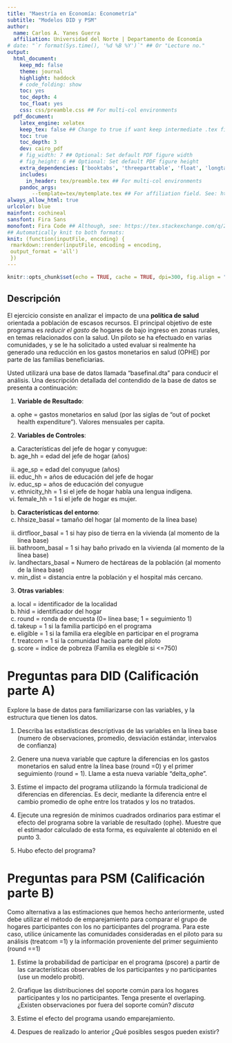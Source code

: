 ```yaml
---
title: "Maestría en Economía: Econometría"
subtitle: "Modelos DID y PSM"
author:
  name: Carlos A. Yanes Guerra
  affiliation: Universidad del Norte | Departamento de Economía
# date: "`r format(Sys.time(), '%d %B %Y')`" ## Or "Lecture no."
output: 
  html_document:
    keep_md: false
    theme: journal
    highlight: haddock
    # code_folding: show
    toc: yes
    toc_depth: 4
    toc_float: yes
    css: css/preamble.css ## For multi-col environments
  pdf_document:
    latex_engine: xelatex
    keep_tex: false ## Change to true if want keep intermediate .tex file
    toc: true
    toc_depth: 3
    dev: cairo_pdf
    # fig_width: 7 ## Optional: Set default PDF figure width
    # fig_height: 6 ## Optional: Set default PDF figure height
    extra_dependencies: ['booktabs', 'threeparttable', 'float', 'longtable'] # 
    includes:
      in_header: tex/preamble.tex ## For multi-col environments
    pandoc_args:
        --template=tex/mytemplate.tex ## For affiliation field. See: https://bit.ly/2T191uZ
always_allow_html: true
urlcolor: blue
mainfont: cochineal
sansfont: Fira Sans
monofont: Fira Code ## Although, see: https://tex.stackexchange.com/q/294362
## Automatically knit to both formats:
knit: (function(inputFile, encoding) {
 rmarkdown::render(inputFile, encoding = encoding, 
 output_format = 'all') 
 })
---
```


```r
knitr::opts_chunk$set(echo = TRUE, cache = TRUE, dpi=300, fig.align = "center")
```

## Descripción
El ejercicio consiste en analizar el impacto de una **política de salud** orientada a población de escasos recursos. El principal objetivo de este programa es *reducir el gasto* de hogares de bajo ingreso en zonas rurales, en temas relacionados con la salud. Un piloto se ha efectuado en varias comunidades, y se le ha solicitado a usted evaluar si realmente ha generado una reducción en los gastos monetarios en salud (OPHE) por parte de las familias beneficiarias.

Usted utilizará una base de datos llamada “basefinal.dta” para conducir el análisis. Una descripción detallada del contendido de la base de datos se presenta a continuación:

1.	**Variable de Resultado**:
a.	ophe = gastos monetarios en salud (por las siglas de “out of pocket health expenditure”). Valores mensuales per capita.
2.	**Variables de Controles**:
a.	Características del jefe de hogar y conyugue:
i.	age_hh = edad del jefe de hogar (años)
ii.	age_sp = edad del conyugue (años)
iii. educ_hh = años de educación del jefe de hogar
iv.	educ_sp = años de educación del conyugue
v.	ethnicity_hh = 1 si el jefe de hogar habla una lengua indígena.
vi.	female_hh = 1 si el jefe de hogar es mujer.
b.	**Características del entorno**:
i.	hhsize_basal = tamaño del hogar (al momento de la línea base)
ii.	dirtfloor_basal = 1 si hay piso de tierra en la vivienda (al momento de la línea base)
iii.	bathroom_basal = 1 si hay baño privado en la vivienda (al momento de la línea base)
iv.	landhectars_basal = Numero de hectáreas de la población (al momento de la línea base)
v.	min_dist = distancia entre la población y el hospital más cercano.
3.	**Otras variables**:
a.	local = identificador de la localidad
b.	hhid = identificador del hogar
c.	round = ronda de encuesta (0= línea base; 1 = seguimiento 1)
d.	takeup = 1 si la familia participó en el programa
e.	eligible = 1 si la familia era elegíble en participar en el programa
f.	treatcom = 1 si la comunidad hacia parte del piloto
g.	score = índice de pobreza (Familia es elegible si <=750)

# Preguntas para DID (Calificación parte A)

Explore la base de datos para familiarizarse con las variables, y la estructura que tienen los datos.

1.	Describa las estadísticas descriptivas de las variables en la línea base (numero de observaciones, promedio, desviación estándar, intervalos de confianza)

2.	Genere una nueva variable que capture la diferencias en los gastos monetarios en salud entre la línea base (round =0) y el primer seguimiento (round = 1). Llame a esta nueva variable “delta_ophe”.

3.	Estime el impacto del programa utilizando la fórmula tradicional de diferencias en diferencias. Es decir, mediante la diferencia entre el cambio promedio de ophe entre los tratados y los no tratados.

4.	Ejecute una regresión de mínimos cuadrados ordinarios para estimar el efecto del programa sobre la variable de resultado (ophe). Muestre que el estimador calculado de esta forma, es equivalente al obtenido en el punto 3.

5. Hubo efecto del programa?

# Preguntas para PSM (Calificación parte B)

Como alternativa a las estimaciones que hemos hecho anteriormente, usted debe utilizar el método de emparejamiento para comparar el grupo de hogares participantes con los no participantes del programa. Para este caso, utilice únicamente las comunidades consideradas en el piloto para su análisis (treatcom =1) y la información proveniente del primer seguimiento (round ==1)

1.	Estime la probabilidad de participar en el programa (pscore) a partir de las características observables de los participantes y no participantes (use un modelo probit).

2.	Grafique las distribuciones del soporte común para los hogares participantes y los no participantes. Tenga presente el overlaping. ¿Existen observaciones por fuera del soporte común? *discuta*

3.	Estime el efecto del programa usando emparejamiento.

4.	Despues de realizado lo anterior ¿Qué posibles sesgos pueden existir?
